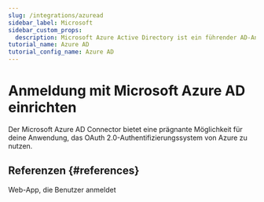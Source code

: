 ```yaml
---
slug: /integrations/azuread
sidebar_label: Microsoft
sidebar_custom_props:
  description: Microsoft Azure Active Directory ist ein führender AD-Anbieter.
tutorial_name: Azure AD
tutorial_config_name: Azure AD
---
```




# Anmeldung mit Microsoft Azure AD einrichten

Der Microsoft Azure AD Connector bietet eine prägnante Möglichkeit für deine Anwendung, das OAuth 2.0-Authentifizierungssystem von Azure zu nutzen.

<GuideTip />

<Integration />

## Referenzen \{#references}

<Url href="https://docs.microsoft.com/en-us/azure/active-directory/develop/scenario-web-app-sign-user-overview">
  Web-App, die Benutzer anmeldet
</Url>
